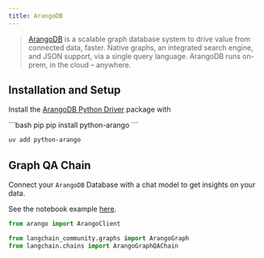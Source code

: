 ```yaml
---
title: ArangoDB
---
```


>[ArangoDB](https://github.com/arangodb/arangodb) is a scalable graph database system to
> drive value from connected data, faster. Native graphs, an integrated search engine, and JSON support, via a single query language. ArangoDB runs on-prem, in the cloud – anywhere.

## Installation and Setup

Install the [ArangoDB Python Driver](https://github.com/ArangoDB-Community/python-arango) package with

<CodeGroup>
```bash pip
pip install python-arango
```

```bash uv
uv add python-arango
```
</CodeGroup>

## Graph QA Chain

Connect your `ArangoDB` Database with a chat model to get insights on your data.

See the notebook example [here](/oss/python/integrations/graphs/arangodb).

```python
from arango import ArangoClient

from langchain_community.graphs import ArangoGraph
from langchain.chains import ArangoGraphQAChain
```
